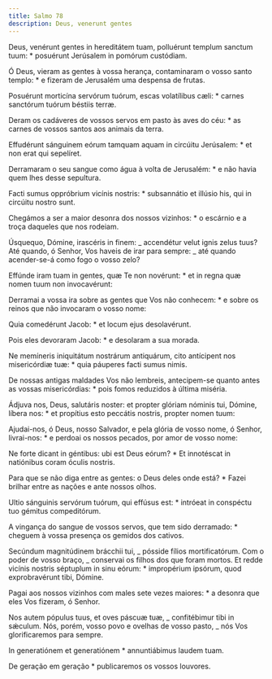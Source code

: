 ```yaml
---
title: Salmo 78
description: Deus, venerunt gentes
---
```


<div class="side-by-side not-content">

Deus, venérunt gentes in hereditátem tuam, polluérunt templum sanctum tuum: \* posuérunt Jerúsalem in pomórum custódiam.

Ó Deus, vieram as gentes à vossa herança, contaminaram o vosso santo templo: \* e fizeram de Jerusalém uma despensa de frutas.

Posuérunt morticína servórum tuórum, escas volatílibus cæli: \* carnes sanctórum tuórum béstiis terræ.

Deram os cadáveres de vossos servos em pasto às aves do céu: \* as carnes de vossos santos aos animais da terra.

Effudérunt sánguinem eórum tamquam aquam in circúitu Jerúsalem: \* et non erat qui sepelíret.

Derramaram o seu sangue como água à volta de Jerusalém: \* e não havia quem lhes desse sepultura.

Facti sumus oppróbrium vicínis nostris: \* subsannátio et illúsio his, qui in circúitu nostro sunt.

Chegámos a ser a maior desonra dos nossos vizinhos: \* o escárnio e a troça daqueles que nos rodeiam.

Úsquequo, Dómine, irascéris in finem: _ accendétur velut ignis zelus tuus? Até quando, ó Senhor, Vos haveis de irar para sempre: _ até quando acender-se-á como fogo o vosso zelo?

Effúnde iram tuam in gentes, quæ Te non novérunt: \* et in regna quæ nomen tuum non invocavérunt:

Derramai a vossa ira sobre as gentes que Vos não conhecem: \* e sobre os reinos que não invocaram o vosso nome:

Quia comedérunt Jacob: \* et locum ejus desolavérunt.

Pois eles devoraram Jacob: \* e desolaram a sua morada.

Ne memíneris iniquitátum nostrárum antiquárum, cito antícipent nos misericórdiæ tuæ: \* quia páuperes facti sumus nimis.

De nossas antigas maldades Vos não lembreis, antecipem-se quanto antes as vossas misericórdias: \* pois fomos reduzidos à última miséria.

Ádjuva nos, Deus, salutáris noster: et propter glóriam nóminis tui, Dómine, líbera nos: \* et propítius esto peccátis nostris, propter nomen tuum:

Ajudai-nos, ó Deus, nosso Salvador, e pela glória de vosso nome, ó Senhor, livrai-nos: \* e perdoai os nossos pecados, por amor de vosso nome:

Ne forte dicant in géntibus: ubi est Deus eórum? \* Et innotéscat in natiónibus coram óculis nostris.

Para que se não diga entre as gentes: o Deus deles onde está? \* Fazei brilhar entre as nações e ante nossos olhos.

Ultio sánguinis servórum tuórum, qui effúsus est: \* intróeat in conspéctu tuo gémitus compeditórum.

A vingança do sangue de vossos servos, que tem sido derramado: \* cheguem à vossa presença os gemidos dos cativos.

Secúndum magnitúdinem brácchii tui, _ pósside fílios mortificatórum. Com o poder de vosso braço, _ conservai os filhos dos que foram mortos. Et redde vicínis nostris séptuplum in sinu eórum: \* impropérium ipsórum, quod exprobravérunt tibi, Dómine.

Pagai aos nossos vizinhos com males sete vezes maiores: \* a desonra que eles Vos fizeram, ó Senhor.

Nos autem pópulus tuus, et oves páscuæ tuæ, _ confitébimur tibi in sǽculum. Nós, porém, vosso povo e ovelhas de vosso pasto, _ nós Vos glorificaremos para sempre.

In generatiónem et generatiónem \* annuntiábimus laudem tuam.

De geração em geração \* publicaremos os vossos louvores.

</div>
